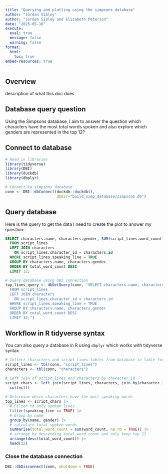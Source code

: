 ```yaml
---
title: "Querying and plotting using the simpsons database"
author: "Jordan Sibley"
author: "Jordan Sibley and Elizabeth Peterson"
date: "2025-05-10"
execute: 
  eval: true
  message: false
  warning: false
format:
  html:
    toc: true
embed-resources: true
---
```


## Overview 

description of what this doc does 


## Database query question 

Using the Simpsons database, I aim to answer the question which characters have the most total words spoken and also explore which genders are represented in the top 12?



## Connect to database 

```r
# Read in libraries 
library(tidyverse)
library(DBI)
library(duckdb)
library(dbplyr)
```

```r
# Connect to simpsons database 
conn <- DBI::dbConnect(duckdb::duckdb(),
                       dbdir="build_simp_database/simpsons.db")
```

## Query database 

Here is the query to get the data I need to create the plot to answer my question: 

```sql
SELECT characters.name, characters.gender, SUM(script_lines.word_count) AS total_word_count 
  FROM script_lines
  LEFT JOIN characters 
    ON script_lines.character_id = characters.id
  WHERE script_lines.speaking_line = TRUE
  GROUP BY characters.name, characters.gender
  ORDER BY total_word_count DESC
  LIMIT 12;
```

```r
# Query database using DBI connection 
top_lines_query <- dbGetQuery(conn, "SELECT characters.name, characters.gender, SUM(script_lines.word_count) AS total_word_count 
  FROM script_lines
  LEFT JOIN characters 
    ON script_lines.character_id = characters.id
  WHERE script_lines.speaking_line = TRUE
  GROUP BY characters.name, characters.gender
  ORDER BY total_word_count DESC
  LIMIT 12;")
```


## Workflow in R tidyverse syntax 

You can also query a database in R using `dbplyr` which works with tidyverse syntax 

```r
# Collect characters and script_lines tables from database in table form 
script_lines <- tbl(conn, "script_lines")
characters <- tbl(conn, "characters")

# Left join of script_lines and characters by character_id
script_chars <- left_join(script_lines, characters, join_by(character_id == id), keep = FALSE) |> 
  collect() 
  
# Determine which characters have the most speaking words 
top_lines <- script_chars |> 
  # Filter to only spoken lines 
  filter(speaking_line == TRUE) |> 
  # Group by name 
  group_by(name, gender) |> 
  # calculate total spoken words
  summarise(total_word_count = sum(word_count, na.rm = TRUE)) |> 
  # arrange by descending total_word_count and only keep top 12
  arrange(desc(total_word_count)) |> 
  head(12)
```













### Close the database connection 

```r
DBI::dbDisconnect(conn, shutdown = TRUE)
```

